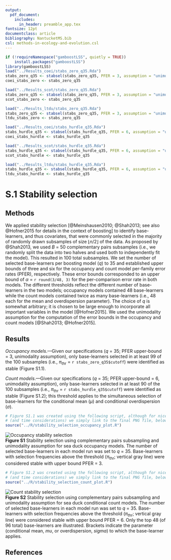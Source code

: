 ```yaml
---
output: 
  pdf_document:
    includes:
      in_header: preamble_app.tex
fontsize: 12pt
documentclass: article
bibliography: NantucketMS.bib
csl: methods-in-ecology-and-evolution.csl
---
```

```r
if (!requireNamespace("gamboostLSS", quietly = TRUE))
    install.packages("gamboostLSS")
library(gamboostLSS)
load("../Results_coei/stabs_zero_q35.Rda")
stabs_zero_q35 <- stabsel(stabs_zero_q35, PFER = 3, assumption = "unimodal")
coei_stabs_zero <- stabs_zero_q35

load("../Results_scot/stabs_zero_q35.Rda")
stabs_zero_q35 <- stabsel(stabs_zero_q35, PFER = 3, assumption = "unimodal")
scot_stabs_zero <- stabs_zero_q35

load("../Results_ltdu/stabs_zero_q35.Rda")
stabs_zero_q35 <- stabsel(stabs_zero_q35, PFER = 3, assumption = "unimodal")
ltdu_stabs_zero <- stabs_zero_q35
```

```r
load("../Results_coei/stabs_hurdle_q35.Rda")
stabs_hurdle_q35 <- stabsel(stabs_hurdle_q35, PFER = 6, assumption = "unimodal")
coei_stabs_hurdle <- stabs_hurdle_q35

load("../Results_scot/stabs_hurdle_q35.Rda")
stabs_hurdle_q35 <- stabsel(stabs_hurdle_q35, PFER = 6, assumption = "unimodal")
scot_stabs_hurdle <- stabs_hurdle_q35

load("../Results_ltdu/stabs_hurdle_q35.Rda")
stabs_hurdle_q35 <- stabsel(stabs_hurdle_q35, PFER = 6, assumption = "unimodal")
ltdu_stabs_hurdle <- stabs_hurdle_q35
```

# S.1 Stability selection

## Methods
We applied stability selection [@Meinshausen2010; @Shah2013; see also @Hofner2015 for details in the context of boosting] to identify base-learners, and thus covariates, that were commonly selected in the majority of randomly drawn subsamples of size $\lfloor n/2 \rfloor$ of the data. As proposed by @Shah2013, we used *B* = 50 complementary pairs subsamples (i.e., we randomly split the data into two halves and used both to independently fit the model). This resulted in 100 total subsamples.  We set the number of selected base-learners per boosting model (*q*) to 35 and established upper bounds of three and six for the occupancy and count model per-family error rates (PFER), respectively. These error bounds corresponded to an upper bound of $\alpha$ = `r round(3/48, 3)` for the per-comparison error rate  in both models.  The different thresholds reflect the different number of base-learners in the two models; occupancy models contained 48 base-learners while the count models contained twice as many base-learners (i.e., 48 each for the mean and overdispersion parameter). The choice of *q* is somewhat arbitrary; it is chosen to be large enough to incorporate all important variables in the model [@Hofner2015]. We used the unimodality assumption for the computation of the error bounds in the occupancy and count models [@Shah2013; @Hofner2015].

## Results

*Occupancy models*.---Given our specifications (*q* = 35; PFER upper-bound = 3, unimodality assumption), only base-learners selected in at least 99 of the 100 subsamples (i.e., $\pi_{\text{thr}}$ = `r stabs_zero_q35$cutoff`) were identified as stable (Figure S1.1).

*Count models*.---Given our specifications (*q* = 35; PFER upper-bound = 6, unimodality assumption), only base-learners selected in at least 90 of the 100 subsamples (i.e., $\pi_{\text{thr}}$ = `r stabs_hurdle_q35$cutoff`) were identified as stable (Figure S1.2); this threshold applies to the simultaneous selection of base-learners for the conditional mean ($\mu$) and conditional overdispersion ($\sigma$).
\newpage
\blscape
```r
# Figure S1.1 was created using the following script, although for nice formatting
# (and time considerations) we simply link to the final PNG file, below
source("../R/stability_selection_occupancy_plot.R")
```
![Occupancy stability selection](./Figures/stability_selection_occupancy_reduced.png)  
**Figure S1** Stability selection using complementary pairs subsampling and unimodality assumption for sea duck occupancy models. The number of selected base-learners in each model run was set to *q* = 35.  Base-learners with selection frequencies above the threshold ($\pi_{\text{thr}}$; vertical gray line) were considered stable with upper bound PFER = 3.   

\newpage
```r
# Figure S1.2 was created using the following script, although for nice formatting
# (and time considerations) we simply link to the final PNG file, below
source("../R/stability_selection_count_plot.R")
```
![Count stability selection](./Figures/stability_selection_count_reduced.png)  
**Figure S2** Stability selection using complementary pairs subsampling and unimodality assumption for sea duck conditional count models. The number of selected base-learners in each model run was set to *q* = 35.  Base-learners with selection frequencies above the threshold ($\pi_{\text{thr}}$; vertical gray line) were considered stable with upper bound PFER = 6.  Only the top 48 (of 96 total) base-learners are illustrated. Brackets indicate the parameter (conditional mean, *mu*, or overdispersion, *sigma*) to which the base-learner applies.

\elscape

## References
\setlength{\parindent}{0pt} 
\hangparas{16pt}{1}